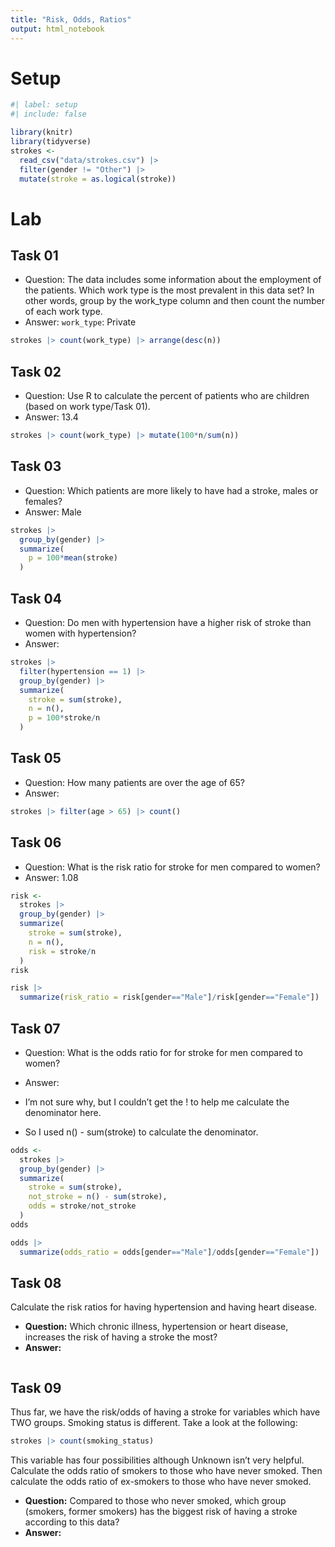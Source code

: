 ```yaml
---
title: "Risk, Odds, Ratios"
output: html_notebook
---
```



Setup
================================================================================

```r
#| label: setup
#| include: false

library(knitr)
library(tidyverse)
strokes <-
  read_csv("data/strokes.csv") |>
  filter(gender != "Other") |>
  mutate(stroke = as.logical(stroke))

```



Lab
================================================================================


Task 01
--------------------------------------------------------------------------------

- Question: The data includes some information about the employment of the
  patients. Which work type is the most prevalent in this data set? In other
  words, group by the work_type column and then count the number of each work
  type.
- Answer: `work_type`: Private

```r
strokes |> count(work_type) |> arrange(desc(n))
```


Task 02
--------------------------------------------------------------------------------

- Question: Use R to calculate the percent of patients who are children (based
  on work type/Task 01).
- Answer: 13.4

```r
strokes |> count(work_type) |> mutate(100*n/sum(n))
```


Task 03
--------------------------------------------------------------------------------

- Question: Which patients are more likely to have had a stroke, males or
  females?
- Answer: Male

```r

strokes |>
  group_by(gender) |>
  summarize(
    p = 100*mean(stroke)
  )

```


Task 04
--------------------------------------------------------------------------------

- Question: Do men with hypertension have a higher risk of stroke than women
  with hypertension?
- Answer: 

```r

strokes |>
  filter(hypertension == 1) |>
  group_by(gender) |>
  summarize(
    stroke = sum(stroke),
    n = n(),
    p = 100*stroke/n
  )

```


Task 05
--------------------------------------------------------------------------------

- Question: How many patients are over the age of 65?
- Answer:

```r
strokes |> filter(age > 65) |> count()
```


Task 06
--------------------------------------------------------------------------------

- Question: What is the risk ratio for stroke for men compared to women?
- Answer: 1.08

```r

risk <-
  strokes |>
  group_by(gender) |>
  summarize(
    stroke = sum(stroke),
    n = n(),
    risk = stroke/n
  )
risk

risk |>
  summarize(risk_ratio = risk[gender=="Male"]/risk[gender=="Female"])

```


Task 07
--------------------------------------------------------------------------------

- Question: What is the odds ratio for for stroke for men compared to women?
- Answer: 

- I'm not sure why, but I couldn't get the ! to help me calculate the
  denominator here.
- So I used n() - sum(stroke) to calculate the denominator.

```r

odds <-
  strokes |>
  group_by(gender) |>
  summarize(
    stroke = sum(stroke),
    not_stroke = n() - sum(stroke),
    odds = stroke/not_stroke
  )
odds

odds |>
  summarize(odds_ratio = odds[gender=="Male"]/odds[gender=="Female"])

```


Task 08
--------------------------------------------------------------------------------

Calculate the risk ratios for having hypertension and having heart disease.

- **Question:** Which chronic illness, hypertension or heart disease, increases
  the risk of having a stroke the most?
- **Answer:** 

```r



```


Task 09
--------------------------------------------------------------------------------

Thus far, we have the risk/odds of having a stroke for variables which have TWO
groups. Smoking status is different. Take a look at the following:

```r
strokes |> count(smoking_status)
```

This variable has four possibilities although Unknown isn't very
helpful. Calculate the odds ratio of smokers to those who have never
smoked. Then calculate the odds ratio of ex-smokers to those who have never
smoked.

- **Question:** Compared to those who never smoked, which group (smokers, former
  smokers) has the biggest risk of having a stroke according to this data?
- **Answer:**

```r



```
